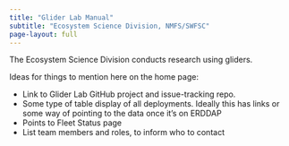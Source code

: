 ```yaml
---
title: "Glider Lab Manual"
subtitle: "Ecosystem Science Division, NMFS/SWFSC"
page-layout: full
---
```


The Ecosystem Science Division conducts research using gliders. 

Ideas for things to mention here on the home page:

* Link to Glider Lab GitHub project and issue-tracking repo. 
* Some type of table display of all deployments. Ideally this has links or some way of pointing to the data once it's on ERDDAP
* Points to Fleet Status page
* List team members and roles, to inform who to contact 
